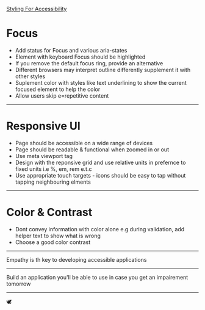 [Styling For Accessibility](https://www.w3.org/WAI/tutorials/page-structure/styling/)

# Focus
- Add status for Focus and various aria-states
- Element with keyboard Focus should be highlighted
- If you remove the default focus ring, provide an alternative
- Different browsers may interpret outline differently supplement it with other styles
- Suplement color with styles like text underlining to show the current focused element to help the color
- Allow users skip e=repetitive content

---
# Responsive UI
- Page should be accessible on a wide range of devices
- Page should be readable & functional when zoomed in or out
- Use meta viewport tag
- Design with the reponsive grid and use relative units in prefernce to fixed units
i.e %, em, rem e.t.c
- Use appropriate touch targets - icons should be easy to tap without tapping neighbouring elments

---
# Color & Contrast
- Dont convey information with color alone e.g during validation, add helper text to show what is wrong
- Choose a good color contrast

---
Empathy is th key to developing accessible applications

---
Build an application you'll be able to use in case you get an impairement tomorrow

---
🕊️